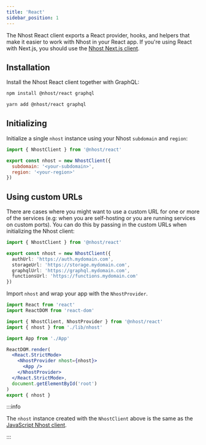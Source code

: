 ```yaml
---
title: 'React'
sidebar_position: 1
---
```



The Nhost React client exports a React provider, hooks, and helpers that make it easier to work with Nhost in your React app. If you're using React with Next.js, you should use the [Nhost Next.js client](/reference/nextjs).

## Installation

Install the Nhost React client together with GraphQL:

<Tabs groupId="package-manager">
  <TabItem value="npm" label="npm" default>

```bash
npm install @nhost/react graphql
```

  </TabItem>
  <TabItem value="yarn" label="Yarn">

```bash
yarn add @nhost/react graphql
```

  </TabItem>
</Tabs>

## Initializing

Initialize a single `nhost` instance using your Nhost `subdomain` and `region`:

```jsx title=src/lib/nhost.js
import { NhostClient } from '@nhost/react'

export const nhost = new NhostClient({
  subdomain: '<your-subdomain>',
  region: '<your-region>'
})
```

## Using custom URLs

There are cases where you might want to use a custom URL for one or more of the
services (e.g: when you are self-hosting or you are running services on custom
ports). You can do this by passing in the custom URLs when initializing the
Nhost client:

```ts title=src/lib/nhost.ts
import { NhostClient } from '@nhost/react'

export const nhost = new NhostClient({
  authUrl: 'https://auth.mydomain.com',
  storageUrl: 'https://storage.mydomain.com',
  graphqlUrl: 'https://graphql.mydomain.com',
  functionsUrl: 'https://functions.mydomain.com'
})
```

Import `nhost` and wrap your app with the `NhostProvider`.

```jsx title=src/App.tsx
import React from 'react'
import ReactDOM from 'react-dom'

import { NhostClient, NhostProvider } from '@nhost/react'
import { nhost } from './lib/nhost'

import App from './App'

ReactDOM.render(
  <React.StrictMode>
    <NhostProvider nhost={nhost}>
      <App />
    </NhostProvider>
  </React.StrictMode>,
  document.getElementById('root')
)
export { nhost }
```

:::info

The `nhost` instance created with the `NhostClient` above is the same as the [JavaScript Nhost client](/reference/javascript).

:::
